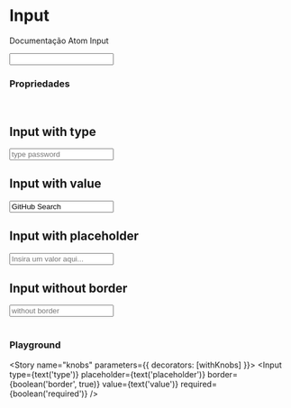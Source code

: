 
<Meta title="Atoms/Input" component={Input} />

# Input

Documentação Atom Input

<Preview>
  <Story name="default">
    <Input />
  </Story>
</Preview>

<br/>

### Propriedades

<Props of={Input} />

<br/>

## Input with type

<Preview>
  <Story name="type">
    <Input placeholder='type password' type='password' />
  </Story>
</Preview>

<br/>

## Input with value

<Preview>
  <Story name="value">
    <Input value='GitHub Search' />
  </Story>
</Preview>

<br/>


## Input with placeholder

<Preview>
  <Story name="placeholder">
    <Input placeholder='Insira um valor aqui...' />
  </Story>
</Preview>

<br/>

## Input without border

<Preview>
  <Story name="border">
    <Input border={false} placeholder='without border' />
  </Story>
</Preview>

<br/>

<br/>


### Playground
<Story name="knobs" parameters={{ decorators: [withKnobs] }}>
  <Input
    type={text('type')}
    placeholder={text('placeholder')}
    border={boolean('border', true)}
    value={text('value')}
    required={boolean('required')}
  />
</Story>
